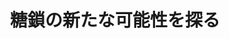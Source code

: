 ﻿---
title: "糖鎖の新たな可能性を探る"
category: "生命理工学院"
vol: 56
interviewee: "湯浅 英哉 "
url: ""
tags: []
pdf: "56-3.pdf"
career: ""
preface: "糖が機械になる。糖の立体構造を利用し筋肉のように伸び縮みする糖鎖を作ることを研究しているのがここ湯浅である。 私たちの糖＝エネルギー源という固定観念をすてる時がもうそこまでやってきた。"
---
